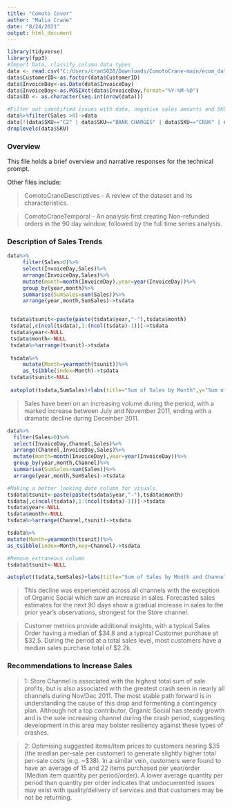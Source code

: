 ```yaml
---
title: "Comoto Cover"
author: "Malia Crane"
date: "8/24/2021"
output: html_document
---
```


```r
library(tidyverse)
library(fpp3)
#Import Data, classify column data types
data <- read.csv("C:/Users/cran5028/Downloads/ComotoCrane-main/ecom_data.csv", row.names=NULL, stringsAsFactors=TRUE)
data$CustomerID<-as.factor(data$CustomerID)
data$InvoiceDay<-as.Date(data$InvoiceDay)
data$InvoiceDay<-as.POSIXct(data$InvoiceDay,format="%Y-%M-%D")
data$ID <- as.character(seq.int(nrow(data)))

#Filter out identified issues with data, negative sales amounts and SKU outliers:
data%>%filter(Sales >0)->data
data[!(data$SKU=="C2" | data$SKU=="BANK CHARGES" | data$SKU=="CRUK" | data$SKU=="D" | data$SKU=="DOT" | data$SKU=="M" | data$SKU=="PADS" | data$SKU=="POST"),]->data
droplevels(data$SKU)
```
### Overview
This file holds a brief overview and narrative responses for the technical prompt.

Other files include:

> ComotoCraneDescriptives - A review of the dataset and its characteristics.

> ComotoCraneTemporal - An analysis first creating Non-refunded orders in the 90 day window, followed by the full time series analysis. 

### Description of Sales Trends
```r
data%>%
     filter(Sales>0)%>%
     select(InvoiceDay,Sales)%>%
     arrange(InvoiceDay,Sales)%>%
     mutate(month=month(InvoiceDay),year=year(InvoiceDay))%>%
     group_by(year,month)%>%
     summarise(SumSales=sum(Sales))%>%
     arrange(year,month,SumSales)->tsdata


 tsdata$tsunit<-paste(paste(tsdata$year,"-"),tsdata$month)
 tsdata[,c(ncol(tsdata),1:(ncol(tsdata)-1))]->tsdata
 tsdata$year<-NULL
 tsdata$month<-NULL
 tsdata%>%arrange(tsunit)->tsdata
 
 tsdata%>%
     mutate(Month=yearmonth(tsunit))%>%
     as_tsibble(index=Month)->tsdata
 tsdata$tsunit<-NULL
 
 autoplot(tsdata,SumSales)+labs(title="Sum of Sales by Month",y="Sum of Sales",x="1 Month Scaling")
```

> Sales have been on an increasing volume during the period, with a marked increase between July and November 2011, ending with a dramatic decline during December 2011. 

```r
data%>%
  filter(Sales>0)%>%
  select(InvoiceDay,Channel,Sales)%>%
  arrange(Channel,InvoiceDay,Sales)%>%
  mutate(month=month(InvoiceDay),year=year(InvoiceDay))%>%
  group_by(year,month,Channel)%>%
  summarise(SumSales=sum(Sales))%>%
  arrange(year,month,SumSales)->tsdata

#Making a better looking date column for visuals.
tsdata$tsunit<-paste(paste(tsdata$year,"-"),tsdata$month)
tsdata[,c(ncol(tsdata),1:(ncol(tsdata)-1))]->tsdata
tsdata$year<-NULL
tsdata$month<-NULL
tsdata%>%arrange(Channel,tsunit)->tsdata

tsdata%>%
mutate(Month=yearmonth(tsunit))%>%
as_tsibble(index=Month,key=Channel)->tsdata

#Remove extraneous column
tsdata$tsunit<-NULL

autoplot(tsdata,SumSales)+labs(title="Sum of Sales by Month and Channel",y="Sum of Sales",x="1 Month Scaling")
```

> This decline was experienced across all channels with the exception of Organic Social which saw an increase in sales. Forecasted sales estimates for the next 90 days show a gradual increase in sales to the prior year's observations, strongest for the Store channel.

> Customer metrics provide additional insights, with a typical Sales Order having a median of \$34.8 and a typical Customer purchase at \$32.5. During the period at a total sales level, most customers have a median sales purchase total of \$2.2k. 


### Recommendations to Increase Sales

> 1: Store Channel is associated with the highest total sum of sale profits, but is also associated with the greatest crash seen in nearly all channels during Nov/Dec 2011. The most stable path forward is in understanding the cause of this drop and formenting a contingency plan. Although not a top contributor, Organic Social has steady growth and is the sole increasing channel during the crash period, suggesting development in this area may bolster resiliency against these types of crashes.

> 2: Optimising suggested items/item prices to customers nearing \$35 (the median per-sale per customer) to generate slightly higher total per-sale costs (e.g. ~\$38). In a similar vein, customers were found to have an average of 15 and 22 items purchased per year/order (Median item quantity per period/order). A lower average quantity per period than quantity per order indicates that undocumented issues may exist with quality/delivery of services and that customers may be not be returning. 
